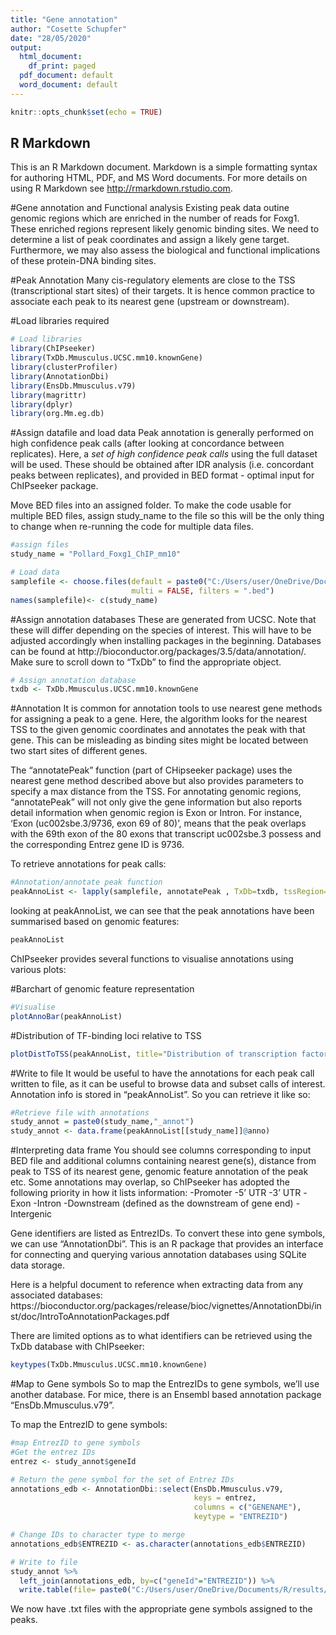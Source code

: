 ---
title: "Gene annotation"
author: "Cosette Schupfer"
date: "28/05/2020"
output:
  html_document:
    df_print: paged
  pdf_document: default
  word_document: default
---
```{r setup, include=FALSE}
knitr::opts_chunk$set(echo = TRUE)
```

## R Markdown

This is an R Markdown document. Markdown is a simple formatting syntax for authoring HTML, PDF, and MS Word documents. For more details on using R Markdown see <http://rmarkdown.rstudio.com>.

#Gene annotation and Functional analysis
Existing peak data outine genomic regions which are enriched in the number of reads for Foxg1. These enriched regions represent likely genomic binding sites. 
We need to determine a list of peak coordinates and assign a likely gene target. Furthermore, we may also assess the biological and functional implications of these protein-DNA binding sites.

#Peak Annotation 
Many cis-regulatory elements are close to the TSS (transcriptional start sites) of their targets. It is hence common practice to associate each peak to its nearest gene (upstream or downstream).

#Load libraries required 

```{r, message=FALSE}
# Load libraries
library(ChIPseeker)
library(TxDb.Mmusculus.UCSC.mm10.knownGene)
library(clusterProfiler)
library(AnnotationDbi)
library(EnsDb.Mmusculus.v79)
library(magrittr)
library(dplyr)
library(org.Mm.eg.db)

```

#Assign datafile and load data
Peak annotation is generally performed on high confidence peak calls (after looking at concordance between replicates). Here, a *set of high confidence peak calls* using the full dataset will be used. These should  be obtained after IDR analysis (i.e. concordant peaks between replicates), and provided in BED format - optimal input for ChIPseeker package. 

Move BED files into an assigned folder. To make the code usable for multiple BED files, assign study_name to the file so this will be the only thing to change when re-running the code for multiple data files. 

```{r}
#assign files
study_name = "Pollard_Foxg1_ChIP_mm10"

# Load data
samplefile <- choose.files(default = paste0("C:/Users/user/OneDrive/Documents/R/Peak annotation/data/idr-bed/",study_name), caption = "Select files",
                           multi = FALSE, filters = ".bed")
names(samplefile)<- c(study_name)
```

#Assign annotation databases 
These are generated from UCSC. Note that these will differ depending on the species of interest. This will have to be adjusted accordingly when installing packages in the beginning. Databases can be found at http://bioconductor.org/packages/3.5/data/annotation/. Make sure to scroll down to "TxDb" to find the appropriate object. 

```{r}
# Assign annotation database
txdb <- TxDb.Mmusculus.UCSC.mm10.knownGene

```

#Annotation
It is common for annotation tools to use nearest gene methods for assigning a peak to a gene. Here, the algorithm looks for the nearest TSS to the given genomic coordinates and annotates the peak with that gene. This can be misleading as binding sites might be located between two start sites of different genes. 

The "annotatePeak" function (part of CHipseeker package) uses the nearest gene method described above but also provides parameters to specify a max distance from the TSS. For annotating genomic regions, "annotatePeak" will not only give the gene information but also reports detail information when genomic region is Exon or Intron. For instance, ‘Exon (uc002sbe.3/9736, exon 69 of 80)’, means that the peak overlaps with the 69th exon of the 80 exons that transcript uc002sbe.3 possess and the corresponding Entrez gene ID is 9736.

To retrieve annotations for peak calls:
```{r}
#Annotation/annotate peak function
peakAnnoList <- lapply(samplefile, annotatePeak , TxDb=txdb, tssRegion=c(-1000, 1000), verbose=FALSE)
```

looking at peakAnnoList, we can see that the peak annotations have been summarised based on genomic features:

```{r}
peakAnnoList
```

ChIPseeker provides several functions to visualise annotations using various plots:

#Barchart of genomic feature representation
```{r}
#Visualise
plotAnnoBar(peakAnnoList)
```

#Distribution of TF-binding loci relative to TSS
```{r}
plotDistToTSS(peakAnnoList, title="Distribution of transcription factor-binding loci \n relative to TSS")
```

#Write to file
It would be useful to have the annotations for each peak call written to file, as it can be useful to browse data and subset calls of interest. Annotation info is stored in "peakAnnoList". So you can retrieve it like so: 
```{r}
#Retrieve file with annotations
study_annot = paste0(study_name,"_annot")
study_annot <- data.frame(peakAnnoList[[study_name]]@anno)

```

#Interpreting data frame
You should see columns corresponding to input BED file and additional columns containing nearest gene(s), distance from peak to TSS of its nearest gene, genomic feature annotation of the peak etc. Some annotations may overlap, so ChIPseeker has adopted the following priority in how it lists information:
-Promoter
-5’ UTR
-3’ UTR
-Exon
-Intron
-Downstream (defined as the downstream of gene end)
-Intergenic

Gene identifiers are listed as EntrezIDs. To convert these into gene symbols, we can use "AnnotationDbi". This is an R package that provides an interface for connecting and querying various annotation databases using SQLite data storage.

Here is a helpful document to reference when extracting data from any associated databases: https://bioconductor.org/packages/release/bioc/vignettes/AnnotationDbi/inst/doc/IntroToAnnotationPackages.pdf

There are limited options as to what identifiers can be retrieved using the TxDb database with ChIPseeker:

```{r}
keytypes(TxDb.Mmusculus.UCSC.mm10.knownGene)
```

#Map to Gene symbols
So to map the EntrezIDs to gene symbols, we'll use another database. For mice, there is an Ensembl based annotation package "EnsDb.Mmusculus.v79". 

To map the EntrezID to gene symbols:
```{r}
#map EntrezID to gene symbols
#Get the entrez IDs
entrez <- study_annot$geneId

# Return the gene symbol for the set of Entrez IDs
annotations_edb <- AnnotationDbi::select(EnsDb.Mmusculus.v79,
                                         keys = entrez,
                                         columns = c("GENENAME"),
                                         keytype = "ENTREZID")

# Change IDs to character type to merge
annotations_edb$ENTREZID <- as.character(annotations_edb$ENTREZID)

# Write to file
study_annot %>% 
  left_join(annotations_edb, by=c("geneId"="ENTREZID")) %>% 
  write.table(file= paste0("C:/Users/user/OneDrive/Documents/R/results/",study_name,"peakannotation.txt"), sep="\t", quote=F, row.names=F)
```

We now have .txt files with the appropriate gene symbols assigned to the peaks. 
